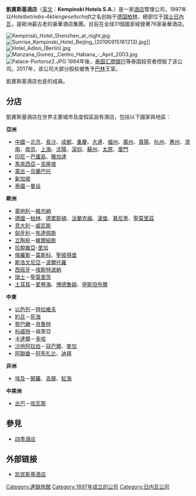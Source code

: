 {{Infobox_Company |
  company_name   = Kempinski Hotels S.A.<BR>凱賓斯基酒店|
  company_logo   = [[File:Kempinski_Logo_2015.svg|File:Kempinski Logo 2015.svg]]|
  company_type   = [[私人公司|私營企業]]|
  foundation     = 1897年<BR>{{GER}}[[柏林|柏林]]|
  location       = {{SWI}}[[日內瓦|日內瓦]]<br />{{GER}}[[慕尼黑|慕尼黑]](AG)|
  founder        = 伯托·凱賓斯基| 
  industry       = [[款待|款待]]<br />[[旅遊業|旅遊業]]|
  Number of properties = 76|
  homepage       = {{URL|https://www.kempinski.com}} |
  footnotes =
}}

'''凱賓斯基酒店'''（[[英文|英文]]：'''Kempinski Hotels S.A.'''）是一家[[酒店|酒店]]管理公司，1897年以''Hotelbetriebs-Aktiengesellschaft''之名创始于[[德国|德国]][[柏林|柏林]]，總部位于[[瑞士|瑞士]][[日內瓦|日內瓦]]，是歐洲最古老的豪華酒店集團。目前在全球31個國家經營著76家豪華酒店。

[[File:Kempinski_Hotel_Shenzhen_at_night.jpg|thumb]]
[[File:Sunrise_Kempinski_Hotel_Beijing_(20190915161213).jpg|thumb]]]]
[[File:Hotel_Adlon_(Berlin).jpg|thumb]]
[[File:Manzana_Gomez,_Centro_Habana_-_April_2003.jpg|thumb]]
[[File:Palace-Portoroz2.JPG|thumb]]
1994年後，[[泰国汇商银行|泰国汇商银行]]等泰国投资者控股了该公司。2017年，该公司大部分股权被售予[[巴林|巴林]]王室。

凱賓斯基酒店也是{{Internal link helper/en|全球酒店聯盟|Global Hotel Alliance}}的成員。

==分店==
凱賓斯基酒店在世界主要城市及度假區設有酒店，包括以下國家與地區：

'''亞洲'''
* [[中華人民共和國|中國]]－[[北京|北京]]、[[長沙|長沙]]、[[成都|成都]]、[[重慶|重慶]]、[[大連|大連]]、[[福州|福州]]、[[廣州|廣州]]、[[貴陽|貴陽]]、[[杭州|杭州]]、[[惠州|惠州]]、[[濟南|濟南]]、[[南京|南京]]、[[上海|上海]]、[[沈陽|沈陽]]、[[深圳|深圳]]、[[蘇州|蘇州]]、[[太原|太原]]、[[廈門|廈門]]
* [[印尼|印尼]]－[[巴厘島|巴厘島]]、[[雅加達|雅加達]]
* [[馬來西亞|馬來西亞]]－[[吉隆坡|吉隆坡]]
* [[蒙古|蒙古]]－[[烏蘭巴托|烏蘭巴托]]
* [[新加坡|新加坡]] 
* [[泰國|泰國]]－[[曼谷|曼谷]]

'''歐洲'''
* [[奧地利|奧地利]]－[[維也納|維也納]]
* [[德國|德國]]－[[柏林|柏林]]、[[德累斯頓|德累斯頓]]、[[法蘭克福|法蘭克福]]、[[漢堡|漢堡]]、[[慕尼黑|慕尼黑]]、[[聖莫里茲|聖莫里茲]]
* [[意大利|意大利]]－[[威尼斯|威尼斯]]
* [[匈牙利|匈牙利]]－[[布達佩斯|布達佩斯]]
* [[立陶宛|立陶宛]]－[[維爾紐斯|維爾紐斯]]
* [[拉脫維亞|拉脫維亞]]-[[里加|里加]]
* [[俄羅斯|俄羅斯]]－[[莫斯科|莫斯科]]、[[聖彼得堡|聖彼得堡]]
* [[斯洛文尼亞|斯洛文尼亞]]－[[波爾托羅|波爾托羅]]
* [[西班牙|西班牙]]－[[埃斯特波納|埃斯特波納]]
* [[瑞士|瑞士]]－[[聖莫里茨|聖莫里茨]]
* [[土耳其|土耳其]]－[[愛琴海|愛琴海]]、[[博德魯姆|博德魯姆]]、[[伊斯坦布爾|伊斯坦布爾]]

'''中東'''
* [[以色列|以色列]]－[[特拉維夫|特拉維夫]]
* [[約旦|約旦]]－[[死海|死海]]
* [[黎巴嫩|黎巴嫩]]－[[貝魯特|貝魯特]]
* [[科威特|科威特]]－祖萊亞
* [[卡達爾|卡達爾]]－[[多哈|多哈]]
* [[沙地阿拉伯|沙地阿拉伯]]－[[寇巴爾|寇巴爾]]、[[麥加|麥加]]
* [[阿聯酋|阿聯酋]]－[[阿布扎比|阿布扎比]]、[[迪拜|迪拜]]

'''非洲'''
* [[埃及|埃及]]－[[開羅|開羅]]、[[吉薩|吉薩]]、[[紅海|紅海]]

'''中美洲'''
* [[古巴|古巴]]－[[哈瓦那|哈瓦那]]

==參見==
*[[四季酒店|四季酒店]]

==外部链接==
{{Commonscat|Kempinski Hotels}}
* [http://www.kempinski.com/ 凯宾斯基酒店]

{{Authority control}}
[[Category:連鎖旅館|Category:連鎖旅館]]
[[Category:1897年成立的公司|Category:1897年成立的公司]]
[[Category:日内瓦公司|Category:日内瓦公司]]